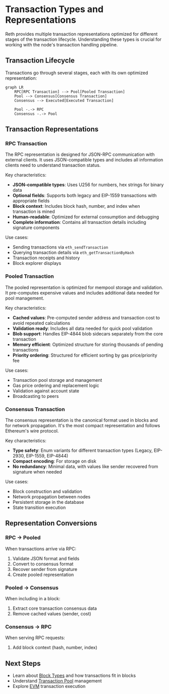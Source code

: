 # Transaction Types and Representations

Reth provides multiple transaction representations optimized for different stages of the transaction lifecycle. Understanding these types is crucial for working with the node's transaction handling pipeline.

## Transaction Lifecycle

Transactions go through several stages, each with its own optimized representation:

```mermaid
graph LR
    RPC[RPC Transaction] --> Pool[Pooled Transaction]
    Pool --> Consensus[Consensus Transaction]
    Consensus --> Executed[Executed Transaction]
    
    Pool -.-> RPC
    Consensus -.-> Pool
```

## Transaction Representations

### RPC Transaction

The RPC representation is designed for JSON-RPC communication with external clients. It uses JSON-compatible types and includes all information clients need to understand transaction status.

Key characteristics:
- **JSON-compatible types**: Uses U256 for numbers, hex strings for binary data
- **Optional fields**: Supports both legacy and EIP-1559 transactions with appropriate fields
- **Block context**: Includes block hash, number, and index when transaction is mined
- **Human-readable**: Optimized for external consumption and debugging
- **Complete information**: Contains all transaction details including signature components

Use cases:
- Sending transactions via `eth_sendTransaction`
- Querying transaction details via `eth_getTransactionByHash`
- Transaction receipts and history
- Block explorer displays

### Pooled Transaction

The pooled representation is optimized for mempool storage and validation. It pre-computes expensive values and includes additional data needed for pool management.

Key characteristics:
- **Cached values**: Pre-computed sender address and transaction cost to avoid repeated calculations
- **Validation ready**: Includes all data needed for quick pool validation
- **Blob support**: Handles EIP-4844 blob sidecars separately from the core transaction
- **Memory efficient**: Optimized structure for storing thousands of pending transactions
- **Priority ordering**: Structured for efficient sorting by gas price/priority fee

Use cases:
- Transaction pool storage and management
- Gas price ordering and replacement logic
- Validation against account state
- Broadcasting to peers

### Consensus Transaction

The consensus representation is the canonical format used in blocks and for network propagation. It's the most compact representation and follows Ethereum's wire protocol.

Key characteristics:
- **Type safety**: Enum variants for different transaction types (Legacy, EIP-2930, EIP-1559, EIP-4844)
- **Compact encoding**: For storage on disk
- **No redundancy**: Minimal data, with values like sender recovered from signature when needed

Use cases:
- Block construction and validation
- Network propagation between nodes
- Persistent storage in the database
- State transition execution

## Representation Conversions

### RPC → Pooled
When transactions arrive via RPC:
1. Validate JSON format and fields
2. Convert to consensus format
3. Recover sender from signature
4. Create pooled representation

### Pooled → Consensus
When including in a block:
1. Extract core transaction consensus data
2. Remove cached values (sender, cost)

### Consensus → RPC
When serving RPC requests:
1. Add block context (hash, number, index)

## Next Steps

- Learn about [Block Types](/sdk/typesystem/block) and how transactions fit in blocks
- Understand [Transaction Pool](/sdk/node-components/pool) management
- Explore [EVM](/sdk/node-components/evm) transaction execution